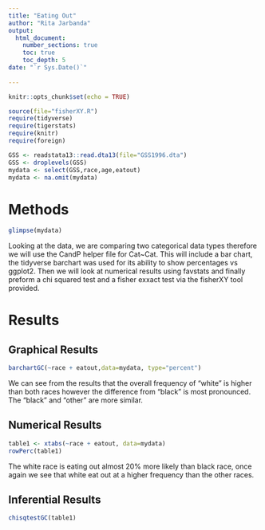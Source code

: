 ```yaml
---
title: "Eating Out"
author: "Rita Jarbanda"
output: 
  html_document:
    number_sections: true
    toc: true
    toc_depth: 5
date: "`r Sys.Date()`"    
    
---
```


```r
knitr::opts_chunk$set(echo = TRUE)
```

```r
source(file="fisherXY.R")
require(tidyverse)
require(tigerstats)
require(knitr)
require(foreign)
```

```r
GSS <- readstata13::read.dta13(file="GSS1996.dta")
GSS <- droplevels(GSS)
mydata <- select(GSS,race,age,eatout)
mydata <- na.omit(mydata)
```

# Methods

```r
glimpse(mydata)
```

Looking at the data, we are comparing two categorical data types therefore we will use the CandP helper file for Cat~Cat. This will include a bar chart, the tidyverse barchart was used for its ability to show percentages vs ggplot2. Then we will look at numerical results using favstats and finally preform a chi squared test and a fisher exxact test via the fisherXY tool provided.

# Results

## Graphical Results

```r
barchartGC(~race + eatout,data=mydata, type="percent")
```

We can see from the results that the overall frequency of "white" is higher than both races however the difference from "black" is most pronounced. The "black" and "other" are more similar.

## Numerical Results

```r
table1 <- xtabs(~race + eatout, data=mydata)
rowPerc(table1)
```

The white race is eating out almost 20% more likely than black race, once again we see that white eat out at a higher frequency than the other races.

## Inferential Results

```r
chisqtestGC(table1)
```






